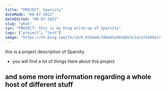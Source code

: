```yaml
---
title: "PROJECT: Sparsity"
dateMade: "08-07-2022"
dateEdited: "08-07-2022"
slug: "what"
syn: "PROJECT: this is my blog write-up of Sparsity"
tags: ["project", "tech"]
image: "https://th.bing.com/th/id/R.8316e8c7d8e85a90180e3c2a11feb99a?rik=F9ht5JGzOOiLnw&riu=http%3a%2f%2fwww.bitrebels.com%2fwp-content%2fuploads%2f2018%2f06%2fprogramming-languages-learn-header-image.jpg&ehk=9Q7qLlBXLrgix6BD8%2buPjSX9%2baHpahyJ0dvHnC%2fGmP8%3d&risl=&pid=ImgRaw&r=0"
---
```


this is a project description of Sparsity

- you will find a lot of things Here about this project

## and some more information regarding a whole host of different stuff

